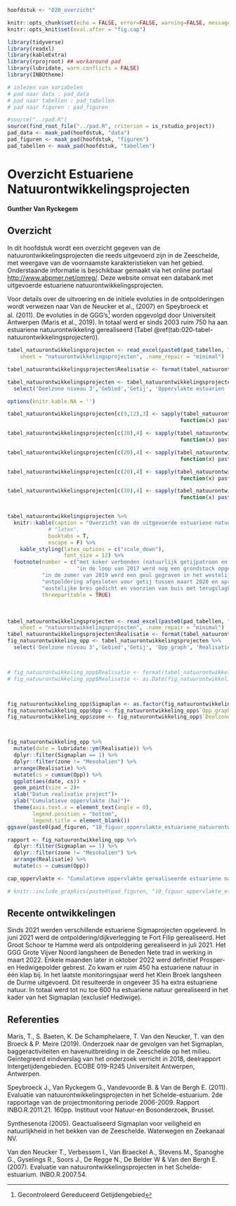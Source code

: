 ```r

hoofdstuk <- "020_overzicht"

```

```r

knitr::opts_chunk$set(echo = FALSE, error=FALSE, warning=FALSE, message=FALSE, cache=FALSE, fig.showtext = TRUE, dpi = 300)
knitr::opts_knit$set(eval.after = "fig.cap")


```

```r

library(tidyverse)
library(readxl)
library(kableExtra)
library(rprojroot) ## workaround pad
library(lubridate, warn.conflicts = FALSE)
library(INBOtheme)

```

```r

# inlezen van variabelen
# pad naar data : pad_data
# pad naar tabellen : pad_tabellen
# pad naar figuren : pad_figuren

#source("../pad.R")
source(find_root_file("../pad.R", criterion = is_rstudio_project))
pad_data <- maak_pad(hoofdstuk, "data")
pad_figuren <- maak_pad(hoofdstuk, "figuren")
pad_tabellen <- maak_pad(hoofdstuk, "tabellen")

```

# Overzicht Estuariene Natuurontwikkelingsprojecten

**Gunther Van Ryckegem**

## Overzicht

In dit hoofdstuk wordt een overzicht gegeven van de natuurontwikkelingsprojecten die reeds uitgevoerd zijn in de Zeeschelde, met weergave van de voornaamste karakteristieken van het gebied.
Onderstaande informatie is beschikbaar gemaakt via het online portaal <http://www.abpmer.net/omreg/>.
Deze website omvat een databank met uitgevoerde estuariene natuurontwikkelingsprojecten.

Voor details over de uitvoering en de initiele evoluties in de ontpolderingen wordt verwezen naar Van de Neucker et al., (2007) en Speybroeck et al. (2011).
De evoluties in de GGG's[^overzicht-1] worden opgevolgd door Universiteit Antwerpen (Maris et al., 2019).
In totaal werd er sinds 2003 ruim 750 ha aan estuariene natuurontwikkeling gerealiseerd (Tabel \@ref(tab:020-tabel-natuurontwikkelingsprojecten)).

[^overzicht-1]: Gecontroleerd Gereduceerd Getijdengebied

```r

tabel_natuurontwikkelingsprojecten <- read_excel(paste0(pad_tabellen, "020_Overzicht_tabellen.xlsx"), 
    sheet = "natuurontwikkelingsprojecten", .name_repair = "minimal")

tabel_natuurontwikkelingsprojecten$Realisatie <- format(tabel_natuurontwikkelingsprojecten$Realisatie, format="%Y-%m")

tabel_natuurontwikkelingsprojecten <- tabel_natuurontwikkelingsprojecten %>% 
  select('Deelzone niveau 3','Gebied','Getij', 'Oppervlakte estuarien (ha)', 'Realisatie', 'Sigmaplan Estuarien gebied')

options(knitr.kable.NA = '')

tabel_natuurontwikkelingsprojecten[c(9,12),3] <- sapply(tabel_natuurontwikkelingsprojecten[c(9,12),3], 
                                                       function(x) paste0(x, footnote_marker_number(1)))

tabel_natuurontwikkelingsprojecten[c(20),4] <- sapply(tabel_natuurontwikkelingsprojecten[c(20),4], 
                                                       function(x) paste0(x, footnote_marker_number(2)))

tabel_natuurontwikkelingsprojecten[c(20),4] <- sapply(tabel_natuurontwikkelingsprojecten[c(20),4], 
                                                       function(x) paste0(x, footnote_marker_number(3)))

tabel_natuurontwikkelingsprojecten[c(20),4] <- sapply(tabel_natuurontwikkelingsprojecten[c(20),4], 
                                                       function(x) paste0(x, footnote_marker_number(4)))

tabel_natuurontwikkelingsprojecten[c(20),4] <- sapply(tabel_natuurontwikkelingsprojecten[c(20),4], 
                                                       function(x) paste0(x, footnote_marker_number(5)))


tabel_natuurontwikkelingsprojecten %>% 
  knitr::kable(caption = "Overzicht van de uitgevoerde estuariene natuurontwikkelingsprojecten langsheen de Zeeschelde en zijrivieren. De gebieden staan gerangschikt van grens BE-NL stroomopwaarts. MWeA - Meest Wenselijk Alternatief - geactualiseerd Sigmaplan gebieden zijn geselecteerd (Synthesenota, 2005).",
             # "latex", 
             booktabs = T,
             escape = F) %>% 
    kable_styling(latex_options = c("scale_down"),
                  font_size = 12) %>%
  footnote(number = c("met koker verbonden (natuurlijk getijpatroon en dynamiek is beïnvloed)",
                      "in de loop van 2017 werd nog een grondstock opgeruimd en toegevoegd aan de ontpoldering (+ 2.2 ha)",
           "in de zomer van 2019 werd een geul gegraven in het westelijk deel van de Wijmeers en ging estuariene oppervlakte tijdelijk verloren door de aanleg van een zandstock",
           "ontpoldering afgesloten voor getij tussen maart 2020 en april 2021 voor de aanleg van een vloedschaar in oostelijk deel",
           "oostelijke bres gedicht en voorzien van buis met terugslagklep."),
           threeparttable = TRUE)

```

<br/>

```r

tabel_natuurontwikkelingsprojecten <- read_excel(paste0(pad_tabellen, "020_Overzicht_tabellen.xlsx"), 
    sheet = "natuurontwikkelingsprojecten", .name_repair = "minimal")
tabel_natuurontwikkelingsprojecten$Realisatie <- format(tabel_natuurontwikkelingsprojecten$Realisatie, format="%Y-%m")
fig_natuurontwikkeling_opp <- tabel_natuurontwikkelingsprojecten %>% 
  select('Deelzone niveau 3','Gebied','Getij', 'Opp_graph', 'Realisatie', 'Sigmaplan Estuarien gebied')



# fig_natuurontwikkeling_opp$Realisatie <- format(tabel_natuurontwikkelingsprojecten$Realisatie, format="%Y-%m")
# fig_natuurontwikkeling_opp$Realisatie <- as.Date(fig_natuurontwikkeling_opp$Realisatie)



fig_natuurontwikkeling_opp$Sigmaplan <- as.factor(fig_natuurontwikkeling_opp$`Sigmaplan Estuarien gebied`)
fig_natuurontwikkeling_opp$Opp <- fig_natuurontwikkeling_opp$`Opp_graph`
fig_natuurontwikkeling_opp$zone <- fig_natuurontwikkeling_opp$`Deelzone niveau 3`



fig_natuurontwikkeling_opp %>%
  mutate(date = lubridate::ym(Realisatie)) %>% 
  dplyr::filter(Sigmaplan == 1) %>%
  dplyr::filter(zone != "Mesohalien") %>%
  arrange(Realisatie) %>% 
  mutate(cs = cumsum(Opp)) %>% 
  ggplot(aes(date, cs)) +
  geom_point(size = 2)+
  xlab("Datum realisatie project")+
  ylab("Cumulatieve oppervlakte (ha)")+
  theme(axis.text.x = element_text(angle = 0),
        legend.position = "bottom",
        legend.title = element_blank())
ggsave(paste0(pad_figuren, "10_figuur_oppervlakte_estuariene_natuurontwikkeling.jpg"))

rapport <- fig_natuurontwikkeling_opp %>%
  dplyr::filter(Sigmaplan == 1) %>%
  dplyr::filter(zone != "Mesohalien") %>%
  arrange(Realisatie) %>% 
  mutate(cs = cumsum(Opp)) 

cap_oppervlakte <- "Cumulatieve oppervlakte gerealiseerde estuariene natuurontwikkelingsgebieden in het kader van het Sigmaplan (MWeA) - exclusief Hedwige (NL)"

# knitr::include_graphics(paste0(pad_figuren, "10_figuur_oppervlakte_estuariene_natuurontwikkeling.jpg"))  
```

## Recente ontwikkelingen

Sinds 2021 werden verschillende estuariene Sigmaprojecten opgeleverd.
In juni 2021 werd de ontpoldering/dijkverlegging te Fort Filip gerealiseerd. Het Groot Schoor te Hamme werd als ontpoldering gerealiseerd in juli 2021. Het GGG Grote Vijver Noord langsheen de Beneden Nete trad in werking in maart 2022. Enkele maanden later in oktober 2022 werd definitief Prosper- en Hedwigepolder gebrest. Zo kwam er ruim 450 ha estuariene natuur in één klap bij. In het laatste monitoringsjaar werd het Klein Broek langsheen de Durme uitgevoerd. Dit resulteerde in ongeveer 35 ha extra estuariene natuur. In totaal werd tot nu toe 600 ha estuariene natuur gerealiseerd in het kader van het Sigmaplan (exclusief Hediwige).


## Referenties

Maris, T., S. Baeten, K. De Schamphelaere, T. Van den Neucker, T.
van den Broeck & P.
Meire (2019).
Onderzoek naar de gevolgen van het Sigmaplan, baggeractiviteiten en havenuitbreiding in de Zeeschelde op het milieu.
Geïntegreerd eindverslag van het onderzoek verricht in 2018, deelrapport Intergetijdengebieden.
ECOBE 019-R245 Universiteit Antwerpen, Antwerpen.

Speybroeck J., Van Ryckegem G., Vandevoorde B.
& Van de Bergh E.
(2011).
Evaluatie van natuurontwikkelingsprojecten in het Schelde-estuarium.
2de rapportage van de projectmonitoring periode 2006-2009.
Rapport INBO.R.2011.21.
160pp.
Instituut voor Natuur-en Bosonderzoek, Brussel.

Synthesenota (2005).
Geactualiseerd Sigmaplan voor veiligheid en natuurlijkheid in het bekken van de Zeeschelde.
Waterwegen en Zeekanaal NV.

Van den Neucker T., Verbessem I., Van Braeckel A., Stevens M., Spanoghe G., Gyselings R., Soors J., De Regge N., De Belder W & Van den Bergh E.
(2007).
Evaluatie van natuurontwikkelingsprojecten in het Schelde-estuarium.
INBO.R.2007.54.
